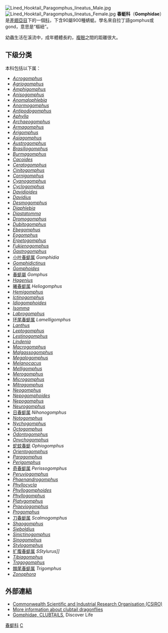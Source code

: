 {{Automatic Taxobox
| taxon = Gomphidae
| authority = 
| image=Yellow-striped_hunter_dragonfly05.jpg
| image_caption=''Austrogomphus guerini''
| subdivision_ranks = 屬
| subdivision =見文內
| synonyms =
* ''Aeschna'' perampla (Brodie, 1845)
* ''Gomphidae valga'' Hagen, 1862
* ''Gomphoides occulta'' Hagen, 1856
* ''Gomphus wuluogongensis'' (Hong, 1985)
* ''Lanthus wuluogongensis'' (Hong, 1985)
* ''Libellula valga'' Hagen, 1862
}}
[[File:Lined_Hooktail_Paragomphus_lineatus_Male.jpg|thumb]]
[[File:Lined_Hooktail_Paragomphus_lineatus_Female.jpg|thumb]]
'''春蜓科'''（'''Gomphidae'''）是[[差翅亞目|差翅亞目]]下的一個[[科|科]]，下含90屬900種蜻蜓。學名來自拉丁語gomphus或gond，意思是“樞紐”。

幼蟲生活在溪流中，成年體體長約{{convert|40|-|70|mm}}，[[複眼|複眼]]之間的距離很大。

==下级分类==
本科包括以下属：
*''[[Acrogomphus|Acrogomphus]]''
*''[[Agriogomphus|Agriogomphus]]''
*''[[Amphigomphus|Amphigomphus]]''
*''[[Anisogomphus|Anisogomphus]]''
*''[[Anomalophlebia|Anomalophlebia]]''
*''[[Anormogomphus|Anormogomphus]]''
*''[[Antipodogomphus|Antipodogomphus]]''
*''[[Aphylla|Aphylla]]''
*''[[Archaeogomphus|Archaeogomphus]]''
*''[[Armagomphus|Armagomphus]]''
*''[[Arigomphus|Arigomphus]]''
*''[[Asiagomphus|Asiagomphus]]''
*''[[Austrogomphus|Austrogomphus]]''
*''[[Brasiliogomphus|Brasiliogomphus]]''
*''[[Burmagomphus|Burmagomphus]]''
*''[[Cacoides|Cacoides]]''
*''[[Ceratogomphus|Ceratogomphus]]''
*''[[Cinitogomphus|Cinitogomphus]]''
*''[[Cornigomphus|Cornigomphus]]''
*''[[Cyanogomphus|Cyanogomphus]]''
*''[[Cyclogomphus|Cyclogomphus]]''
*''[[Davidioides|Davidioides]]''
*''[[Davidius|Davidius]]''
*''[[Desmogomphus|Desmogomphus]]''
*''[[Diaphlebia|Diaphlebia]]''
*''[[Diastatomma|Diastatomma]]''
*''[[Dromogomphus|Dromogomphus]]''
*''[[Dubitogomphus|Dubitogomphus]]''
*''[[Ebegomphus|Ebegomphus]]''
*''[[Eogomphus|Eogomphus]]''
*''[[Erpetogomphus|Erpetogomphus]]''
*''[[Fukienogomphus|Fukienogomphus]]''
*''[[Gastrogomphus|Gastrogomphus]]''
* [[小叶春蜓属|小叶春蜓属]] ''Gomphidia''
*''[[Gomphidictinus|Gomphidictinus]]''
*''[[Gomphoides|Gomphoides]]''
* [[春蜓屬|春蜓屬]] ''Gomphus''
*''[[Hagenius|Hagenius]]''
* [[曦春蜓属|曦春蜓属]] ''Heliogomphus''
*''[[Hemigomphus|Hemigomphus]]''
*''[[Ictinogomphus|Ictinogomphus]]''
*''[[Idiogomphoides|Idiogomphoides]]''
*''[[Isomma|Isomma]]''
*''[[Labrogomphus|Labrogomphus]]''
* [[环尾春蜓属|环尾春蜓属]] ''Lamelligomphus''
*''[[Lanthus|Lanthus]]''
*''[[Leptogomphus|Leptogomphus]]''
*''[[Lestinogomphus|Lestinogomphus]]''
*''[[Lindenia|Lindenia]]''
*''[[Macrogomphus|Macrogomphus]]''
*''[[Malgassogomphus|Malgassogomphus]]''
*''[[Megalogomphus|Megalogomphus]]''
*''[[Melanocacus|Melanocacus]]''
*''[[Melligomphus|Melligomphus]]''
*''[[Merogomphus|Merogomphus]]''
*''[[Microgomphus|Microgomphus]]''
*''[[Mitragomphus|Mitragomphus]]''
*''[[Neogomphus|Neogomphus]]''
*''[[Nepogomphoides|Nepogomphoides]]''
*''[[Nepogomphus|Nepogomphus]]''
*''[[Neurogomphus|Neurogomphus]]''
* [[日春蜓属|日春蜓属]] ''Nihonogomphus''
*''[[Notogomphus|Notogomphus]]''
*''[[Nychogomphus|Nychogomphus]]''
*''[[Octogomphus|Octogomphus]]''
*''[[Odontogomphus|Odontogomphus]]''
*''[[Onychogomphus|Onychogomphus]]''
* [[蛇蚊春蜓|蛇蚊春蜓]] ''Ophiogomphus''
*''[[Orientogomphus|Orientogomphus]]''
*''[[Paragomphus|Paragomphus]]''
*''[[Perigomphus|Perigomphus]]''
* [[奇春蜓属|奇春蜓属]] ''Perissogomphus''
*''[[Peruviogomphus|Peruviogomphus]]''
*''[[Phaenandrogomphus|Phaenandrogomphus]]''
*''[[Phyllocycla|Phyllocycla]]''
*''[[Phyllogomphoides|Phyllogomphoides]]''
*''[[Phyllogomphus|Phyllogomphus]]''
*''[[Platygomphus|Platygomphus]]''
*''[[Praeviogomphus|Praeviogomphus]]''
*''[[Progomphus|Progomphus]]''
* [[刀春蜓属|刀春蜓属]] ''Scalmogomphus''
*''[[Shaogomphus|Shaogomphus]]''
*''[[Sieboldius|Sieboldius]]''
*''[[Sinictinogomphus|Sinictinogomphus]]''
*''[[Sinogomphus|Sinogomphus]]''
*''[[Stylogomphus|Stylogomphus]]''
* [[扩腹春蜓属|扩腹春蜓属]] ''SStylurus]]''
*''[[Tibiagomphus|Tibiagomphus]]''
*''[[Tragogomphus|Tragogomphus]]''
* [[棘尾春蜓属|棘尾春蜓属]] ''Trigomphus''
*''[[Zonophora|Zonophora]]''

==外部連結==
{{Commons|Gomphidae}}
*[http://www.ento.csiro.au/aicn/system/gomphida.htm Commonwealth Scientific and Industrial Research Organisation (CSIRO)] {{Wayback|url=http://www.ento.csiro.au/aicn/system/gomphida.htm |date=20160303172122 }}
*[https://web.archive.org/web/20091027103029/http://geocities.com/brisbane_dragons/GOMPHIDAE.htm  More information about clubtail dragonflies]
*[https://web.archive.org/web/20090905033642/http://pick4.pick.uga.edu/mp/20q?search=Gomphidae Gomphidae, CLUBTAILS], Discover Life

{{taxonbar}}

[[Category:春蜓科|]]
[[Category:_蜻蛉目|C]]